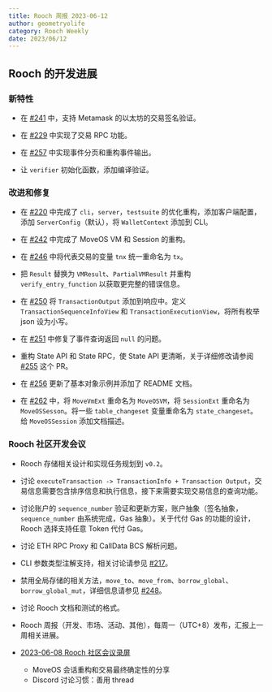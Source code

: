 ```yaml
---
title: Rooch 周报 2023-06-12
author: geometryolife
category: Rooch Weekly
date: 2023/06/12
---
```



<PostHeader />

## Rooch 的开发进展

### 新特性

- 在 [#241](https://github.com/rooch-network/rooch/pull/241) 中，支持 Metamask 的以太坊的交易签名验证。

- 在 [#229](https://github.com/rooch-network/rooch/pull/238) 中实现了交易 RPC 功能。
- 在 [#257](https://github.com/rooch-network/rooch/pull/257) 中实现事件分页和重构事件输出。
- 让 `verifier` 初始化函数，添加编译验证。

### 改进和修复

- 在 [#220](https://github.com/rooch-network/rooch/pull/220) 中完成了 `cli`，`server`，`testsuite` 的优化重构，添加客户端配置，添加 `ServerConfig`（默认），将 `WalletContext` 添加到 CLI。
- 在 [#242](https://github.com/rooch-network/rooch/pull/242) 中完成了 MoveOS VM 和 Session 的重构。
- 在 [#246](https://github.com/rooch-network/rooch/pull/246) 中将代表交易的变量 `tnx` 统一重命名为 `tx`。
- 把 `Result` 替换为 `VMResult`、`PartialVMResult` 并重构 `verify_entry_function` 以获取更完整的错误信息。

- 在 [#250](https://github.com/rooch-network/rooch/pull/250) 将 `TransactionOutput` 添加到响应中。定义 `TransactionSequenceInfoView` 和 `TransactionExecutionView`，将所有枚举 json 设为小写。
- 在 [#251](https://github.com/rooch-network/rooch/pull/251) 中修复了事件查询返回 `null` 的问题。
- 重构 State API 和 State RPC，使 State API 更清晰，关于详细修改请参阅 [#255](https://github.com/rooch-network/rooch/pull/255) 这个 PR。
- 在 [#256](https://github.com/rooch-network/rooch/pull/256) 更新了基本对象示例并添加了 README 文档。
- 在 [#262](https://github.com/rooch-network/rooch/pull/262) 中，将 `MoveVmExt` 重命名为 `MoveOSVM`，将 `SessionExt` 重命名为 `MoveOSSesson`。将一些 `table_changeset` 变量重命名为 `state_changeset`。给 `MoveOSSession` 添加文档描述。

### Rooch 社区开发会议
 
- Rooch 存储相关设计和实现任务规划到 `v0.2`。
- 讨论 `executeTransaction -> TransactionInfo + Transaction Output`，交易信息需要包含排序信息和执行信息，接下来需要实现交易信息的查询功能。
- 讨论账户的 `sequence_number` 验证和更新方案，账户抽象（签名抽象，`sequence_number` 由系统完成，Gas 抽象）。关于代付 Gas 的功能的设计，Rooch 选择支持任意 Token 代付 Gas。
- 讨论 ETH RPC Proxy 和 CallData BCS 解析问题。
- CLI 参数类型注解支持，相关讨论请参见 [#217](https://github.com/rooch-network/rooch/issues/217)。
- 禁用全局存储的相关方法，`move_to`、`move_from`、`borrow_global`、`borrow_global_mut`，详细信息请参见 [#248](https://github.com/rooch-network/rooch/issues/248)。
- 讨论 Rooch 文档和测试的格式。
- Rooch 周报（开发、市场、活动、其他），每周一（UTC+8）发布，汇报上一周相关进展。

- [2023-06-08 Rooch 社区会议录屏](https://drive.google.com/file/d/1qhEKqJDEvoF1wOVXsNvIWLPY1VJ7q4Q4/view)
    - MoveOS 会话重构和交易最终确定性的分享
    - Discord 讨论习惯：善用 thread
